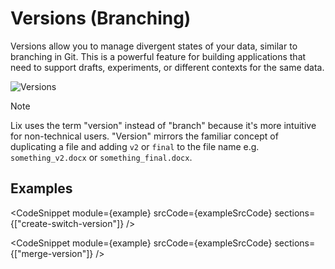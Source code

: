 
# Versions (Branching)

Versions allow you to manage divergent states of your data, similar to branching in Git. This is a powerful feature for building applications that need to support drafts, experiments, or different contexts for the same data.

![Versions](/versions.svg)

> [!NOTE]
> Lix uses the term "version" instead of "branch" because it's more intuitive for non-technical users. "Version" mirrors the familiar concept of duplicating a file and adding `v2` or `final` to the file name e.g. `something_v2.docx` or `something_final.docx`.

## Examples

<CodeSnippet
  module={example}
  srcCode={exampleSrcCode}
  sections={["create-switch-version"]}
/>

<CodeSnippet
  module={example}
  srcCode={exampleSrcCode}
  sections={["merge-version"]}
/>


